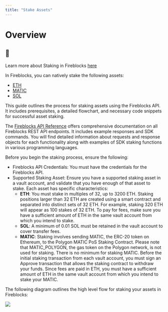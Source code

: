 ```yaml
---
title: "Stake Assets"
---
```

  
  # Overview

<Info>

## 📘

Learn more about Staking in Fireblocks [here](/docs/stake-assets)



</Info>

In Fireblocks, you can natively stake the following assets:

*   [ETH](https://support.fireblocks.io/hc/en-us/articles/8757586323740-Staking-ETH)
*   [MATIC](https://support.fireblocks.io/hc/en-us/articles/11948105257500-Staking-MATIC)
*   [SOL](https://support.fireblocks.io/hc/en-us/articles/6991638294172-Staking-SOL)

This guide outlines the process for staking assets using the Fireblocks API. It includes prerequisites, a detailed flowchart, and necessary code snippets for successful asset staking.

The [Fireblocks API Reference](/reference/getchains) offers comprehensive documentation on all Fireblocks REST API endpoints. It includes example responses and SDK commands. You will find detailed information about requests and response objects for each functionality along with examples of SDK staking functions in various programming languages.

Before you begin the staking process, ensure the following:

*   Fireblocks API Credentials: You must have the credentials for the Fireblocks API.
*   Supported Staking Asset: Ensure you have a supported staking asset in a vault account, and validate that you have enough of that asset to stake. Each asset has specific characteristics:
    *   **ETH**: You must stake in multiples of 32, up to 3200 ETH. Staking positions larger than 32 ETH are created using a smart contract and separated into distinct sets of 32 ETH. For example, staking 320 ETH will appear as 100 stakes of 32 ETH. To pay for fees, make sure you have a sufficient amount of ETH in the same vault account from which you intend to stake.
    *   **SOL**: A minimum of 0.01 SOL must be retained in the vault account to cover transfer fees.
    *   **MATIC**: Staking involves sending MATIC, the ERC-20 token on Ethereum, to the Polygon MATIC PoS Staking Contract. Please note that MATIC\_POLYGON, the gas token on the Polygon network, is not used for staking. There is no minimum for staking MATIC. Before the initial staking transaction from each vault account, you must sign an Approve transaction that allows the staking contract to withdraw your funds. Since fees are paid in ETH, you must have a sufficient amount of ETH in the same vault account from which you intend to stake your MATIC.

  

The following diagram outlines the high level flow for staking your assets in Fireblocks:

![](https://files.readme.io/01e254a-Screenshot_2024-07-03_at_22.55.16.png)
